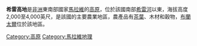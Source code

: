 '''希雷高地'''是[[非洲|非洲]]東南部國家[[馬拉維|馬拉維]]的[[高原|高原]]，位於該國南部[[希雷河|希雷河]]以東，海拔高度2,000至4,000英尺，是該國的主要農業地區，農產品有[[茶葉|茶葉]]、木材和穀物，[[布蘭太爾_(馬拉維)|布蘭太爾]]位於該地區。

{{Malawi-stub}}

[[Category:高原|Category:高原]]
[[Category:馬拉維地理|Category:馬拉維地理]]